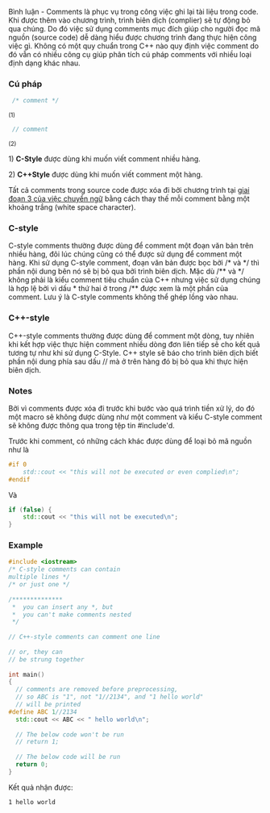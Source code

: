 Bình luận - Comments là phục vụ trong công việc ghi lại tài liệu trong code. Khi được thêm vào chương trình, trình biên dịch (complier) sẽ tự động bỏ qua chúng. Do đó việc sử dụng comments mục đích giúp cho người đọc mã nguồn (source code) dễ dàng hiểu được chương trình đang thực hiện công việc gì. Không có một quy chuẩn trong C++ nào quy định việc comment do đó vẫn có nhiều công cụ giúp phân tích cú pháp comments với nhiều loại định dạng khác nhau. 

===Cú pháp===

<source lang=cpp> /* comment */ </source>            <small>(1)</small>

<source lang=cpp> // comment    </source>            <small>(2)</small>

1) '''C-Style''' được dùng khi muốn viết comment nhiều hàng.

2) '''C++Style''' được dùng khi muốn viết comment một hàng.

Tất cả comments trong source code được xóa đi bởi chương trình tại [https://en.cppreference.com/w/cpp/language/translation_phases giai đoạn 3 của việc chuyển ngữ] bằng cách thay thế mỗi comment bằng một khoảng trắng (white space character).
===C-style===
C-style comments thường được dùng để comment một đoạn văn bản trên nhiều hàng, đôi lúc chúng cũng có thể được sử dụng để comment một hàng. Khi sử dụng C-style comment, đoạn văn bản được bọc bởi /* và */ thì phần nội dung bên nó sẽ bị bỏ qua bởi trình biên dịch. Mặc dù /** và */ không phải là kiểu comment tiêu chuẩn của C++ nhưng việc sử dụng chúng là hợp lệ bởi vì dấu * thứ hai ở trong /** được xem là một phần của comment. Lưu ý là C-style comments không thể ghép lồng vào nhau.
===C++-style===
C++-style comments thường được dùng để comment một dòng, tuy nhiên khi kết hợp việc thực hiện comment nhiều dòng đơn liên tiếp sẽ cho kết quả tương tự như khi sử dụng C-Style. C++ style sẽ báo cho trình biên dịch biết phần nội dung phía sau dấu // mà ở trên hàng đó bị bỏ qua khi thực hiện biên dịch.
===Notes===
Bởi vì comments được xóa đi trước khi bước vào quá trình tiền xử lý, do đó một macro sẽ không được dùng như một comment và kiểu C-style comment sẽ không được thông qua trong tệp tin #include'd.

Trước khi comment, có những cách khác được dùng để loại bỏ mã nguồn như là

<source lang=cpp>
#if 0
    std::cout << "this will not be executed or even complied\n";
#endif
</source>

Và

<source lang=cpp>
if (false) {
    std::cout << "this will not be executed\n";
}
</source>

===Example===

<source lang=cpp>
#include <iostream>
/* C-style comments can contain
multiple lines */
/* or just one */
 
/**************
 *  you can insert any *, but
 *  you can't make comments nested
 */
 
// C++-style comments can comment one line
 
// or, they can
// be strung together
 
int main()
{
  // comments are removed before preprocessing,
  // so ABC is "1", not "1//2134", and "1 hello world"
  // will be printed
#define ABC 1//2134
  std::cout << ABC << " hello world\n";
 
  // The below code won't be run
  // return 1;
 
  // The below code will be run
  return 0;
}
</source>

Kết quả nhận được:

<code>1 hello world</code>